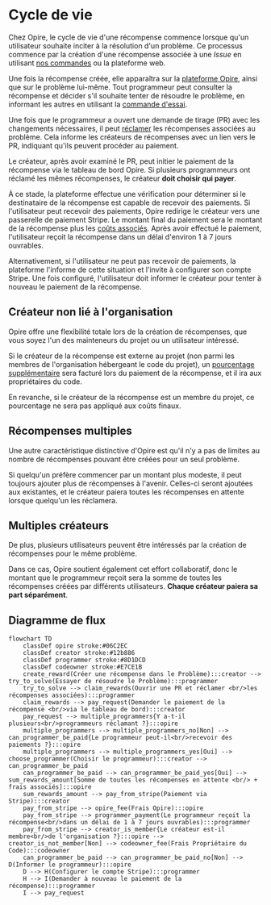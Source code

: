 # Cycle de vie

Chez Opire, le cycle de vie d'une récompense commence lorsque qu'un utilisateur souhaite inciter à la résolution d'un problème. Ce processus commence par la création d'une récompense associée à une *Issue* en utilisant [nos commandes](/fr/overview/commands#créer-récompense) ou la plateforme web.

Une fois la récompense créée, elle apparaîtra sur la [plateforme Opire](https://app.opire.dev), ainsi que sur le problème lui-même. Tout programmeur peut consulter la récompense et décider s'il souhaite tenter de résoudre le problème, en informant les autres en utilisant la [commande d'essai](/overview/commands#try-to-solve-the-issue).

Une fois que le programmeur a ouvert une demande de tirage (PR) avec les changements nécessaires, il peut [réclamer](/overview/commands#claim-rewards-associated-with-an-issue) les récompenses associées au problème. Cela informe les créateurs de récompenses avec un lien vers le PR, indiquant qu'ils peuvent procéder au paiement.

Le créateur, après avoir examiné le PR, peut initier le paiement de la récompense via le tableau de bord Opire. Si plusieurs programmeurs ont réclamé les mêmes récompenses, le créateur **doit choisir qui payer**.

À ce stade, la plateforme effectue une vérification pour déterminer si le destinataire de la récompense est capable de recevoir des paiements. Si l'utilisateur peut recevoir des paiements, Opire redirige le créateur vers une passerelle de paiement Stripe. Le montant final du paiement sera le montant de la récompense plus les [coûts associés](/rewards/pricing#minimum-price-and-costs). Après avoir effectué le paiement, l'utilisateur reçoit la récompense dans un délai d'environ 1 à 7 jours ouvrables.

Alternativement, si l'utilisateur ne peut pas recevoir de paiements, la plateforme l'informe de cette situation et l'invite à configurer son compte Stripe. Une fois configuré, l'utilisateur doit informer le créateur pour tenter à nouveau le paiement de la récompense.

## Créateur non lié à l'organisation

Opire offre une flexibilité totale lors de la création de récompenses, que vous soyez l'un des mainteneurs du projet ou un utilisateur intéressé.

Si le créateur de la récompense est externe au projet (non parmi les membres de l'organisation hébergeant le code du projet), un [pourcentage supplémentaire](/rewards/pricing#percentage-for-code-owner) sera facturé lors du paiement de la récompense, et il ira aux propriétaires du code.

En revanche, si le créateur de la récompense est un membre du projet, ce pourcentage ne sera pas appliqué aux coûts finaux.

## Récompenses multiples

Une autre caractéristique distinctive d'Opire est qu'il n'y a pas de limites au nombre de récompenses pouvant être créées pour un seul problème.

Si quelqu'un préfère commencer par un montant plus modeste, il peut toujours ajouter plus de récompenses à l'avenir. Celles-ci seront ajoutées aux existantes, et le créateur paiera toutes les récompenses en attente lorsque quelqu'un les réclamera.

## Multiples créateurs

De plus, plusieurs utilisateurs peuvent être intéressés par la création de récompenses pour le même problème.

Dans ce cas, Opire soutient également cet effort collaboratif, donc le montant que le programmeur reçoit sera la somme de toutes les récompenses créées par différents utilisateurs. **Chaque créateur paiera sa part séparément**.

## Diagramme de flux

```mermaid
flowchart TD
    classDef opire stroke:#06C2EC
    classDef creator stroke:#12b886
    classDef programmer stroke:#8D1DCD
    classDef codeowner stroke:#E7CE1B
    create_reward(Créer une récompense dans le Problème):::creator --> try_to_solve(Essayer de résoudre le Problème):::programmer
    try_to_solve --> claim_rewards(Ouvrir une PR et réclamer <br/>les récompenses associées):::programmer
    claim_rewards --> pay_request(Demander le paiement de la récompense <br/>via le tableau de bord):::creator
    pay_request --> multiple_programmers{Y a-t-il plusieurs<br/>programmeurs réclamant ?}:::opire
    multiple_programmers --> multiple_programmers_no[Non] --> can_programmer_be_paid{Le programmeur peut-il<br/>recevoir des paiements ?}:::opire
    multiple_programmers --> multiple_programmers_yes[Oui] --> choose_programmer(Choisir le programmeur):::creator --> can_programmer_be_paid
    can_programmer_be_paid --> can_programmer_be_paid_yes[Oui] --> sum_rewards_amount[Somme de toutes les récompenses en attente <br/> + frais associés]:::opire
    sum_rewards_amount --> pay_from_stripe(Paiement via Stripe):::creator
    pay_from_stripe --> opire_fee(Frais Opire):::opire
    pay_from_stripe --> programmer_payment(Le programmeur reçoit la récompense<br/>dans un délai de 1 à 7 jours ouvrables):::programmer
    pay_from_stripe --> creator_is_member{Le créateur est-il membre<br/>de l'organisation ?}:::opire -->  creator_is_not_member[Non] --> codeowner_fee(Frais Propriétaire du Code):::codeowner
    can_programmer_be_paid --> can_programmer_be_paid_no[Non] --> D(Informer le programmeur):::opire
    D --> H(Configurer le compte Stripe):::programmer
    H --> I(Demander à nouveau le paiement de la récompense):::programmer
    I --> pay_request
```
